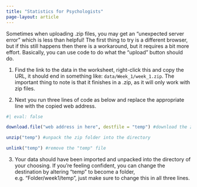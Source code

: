 ```yaml
---
title: "Statistics for Psychologists"
page-layout: article
---
```


Sometimes when uploading .zip files, you may get an "unexpected server error" which is less than helpful! The first thing to try is a different browser, but if this still happens then there is a workaround, but it requires a bit more effort. Basically, you can use code to do what the "upload" button should do.

1. Find the link to the data in the worksheet, right-click this and copy the URL, it should end in something like: `data/Week_1/week_1.zip`. The important thing to note is that it finishes in a .zip, as it will only work with zip files.

2. Next you run three lines of code as below and replace the appropriate line with the copied web address.

```r
#| eval: false

download.file("web address in here", destfile = "temp") #download the zip

unzip("temp") #unpack the zip folder into the directory

unlink("temp") #remove the "temp" file
```

3. Your data should have been imported and unpacked into the directory of your choosing. If you're feeling confident, you can change the destination by altering "temp" to become a folder, e.g. "Folder/week1/temp", just make sure to change this in all three lines.